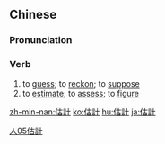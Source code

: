 {{also|估计}}
==Chinese==
{{zh-forms|s=估计}}

===Pronunciation===
{{zh-pron
|m=gūjì
|c=gu2 gai3
|mn=kó͘-kè
|ma=Zh-gujì.ogg
|cat=v
}}

===Verb===
{{zh-verb}}

# to [[guess]]; to [[reckon]]; to [[suppose]]
# to [[estimate]]; to [[assess]]; to [[figure]]

[[Category:Elementary Mandarin|人05估計]]

[[zh-min-nan:估計]]
[[ko:估計]]
[[hu:估計]]
[[ja:估計]]